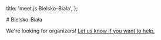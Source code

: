   title: 'meet.js Bielsko-Biała',
};

<div className="prose dark:prose-invert max-w-none space-y-8 my-8">
  # Bielsko-Biała

We're looking for organizers! [Let us know if you want to help.](mailto:contact@meetjs.pl)

</div>
